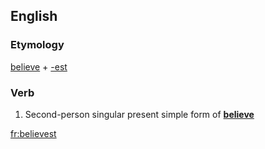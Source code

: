 ==English==

===Etymology===
[[believe]] + [[-est]]

===Verb===
{{infl|en|verb form}}

# {{archaic}} Second-person singular present simple form of '''[[believe]]'''

[[fr:believest]]
